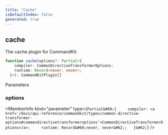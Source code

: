 ```yaml
---
title: "Cache"
isDefaultIndex: false
generated: true
---
```



<!-- This file was generated from the CommandKit source. Do not modify. Instead, re-run the "docgen" script -->


## cache

<GenerationInfo sourceFile="packages/cache/src/index.ts" sourceLine="19" packageName="@commandkit/cache" />

The cache plugin for CommandKit.

```ts title="Signature"
function cache(options?: Partial<{
    compiler: CommonDirectiveTransformerOptions;
    runtime: Record<never, never>;
  }>): CommandKitPlugin[]
```
Parameters

### options

<MemberInfo kind="parameter" type={`Partial&#60;{     compiler: <a href='/docs/api-reference/commandkit/types/common-directive-transformer-options#commondirectivetransformeroptions'>CommonDirectiveTransformerOptions</a>;     runtime: Record&#60;never, never&#62;;   }&#62;`} />


